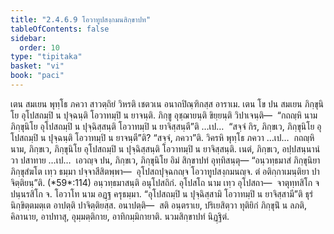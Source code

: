 ```yaml
---
title: "2.4.6.9 โอวาทูปสงฺกมนสิกฺขาปท"
tableOfContents: false
sidebar:
  order: 10
type: "tipitaka"
basket: "vi"
book: "paci"
---
```



<DynamicBreadcrumb />

<Division number="1058" book="paci">

<Paragraph number="3167" book="paci">
เตน สมเยน พุทฺโธ ภควา สาวตฺถิยํ วิหรติ เชตวเน อนาถปิณฺฑิกสฺส อาราเม. เตน โข ปน สมเยน ภิกฺขุนิโย อุโปสถมฺปิ น ปุจฺฉนฺติ โอวาทมฺปิ น ยาจนฺติ. ภิกฺขู อุชฺฌายนฺติ ขิยฺยนฺติ วิปาเจนฺติ—  “กถญฺหิ นาม ภิกฺขุนิโย อุโปสถมฺปิ น ปุจฺฉิสฺสนฺติ โอวาทมฺปิ น ยาจิสฺสนฺตี”ติ …เป…  “สจฺจํ กิร, ภิกฺขเว, ภิกฺขุนิโย อุโปสถมฺปิ น ปุจฺฉนฺติ โอวาทมฺปิ น ยาจนฺตี”ติ? “สจฺจํ, ภควา”ติ. วิครหิ พุทฺโธ ภควา …เป…  กถญฺหิ นาม, ภิกฺขเว, ภิกฺขุนิโย อุโปสถมฺปิ น ปุจฺฉิสฺสนฺติ โอวาทมฺปิ น ยาจิสฺสนฺติ. เนตํ, ภิกฺขเว, อปฺปสนฺนานํ วา ปสาทาย …เป…  เอวญฺจ ปน, ภิกฺขเว, ภิกฺขุนิโย อิมํ สิกฺขาปทํ อุทฺทิสนฺตุ—
</Paragraph>

</Division>
<Division number="1059" book="paci">

<Paragraph number="3168" book="paci">
<Emphasis>“อนฺวทฺธมาสํ ภิกฺขุนิยา ภิกฺขุสํฆโต เทฺว ธมฺมา ปจฺจาสีสิตพฺพา—  อุโปสถปุจฺฉกญฺจ โอวาทูปสงฺกมนญฺจ. ตํ อติกฺกาเมนฺติยา ปาจิตฺติยนฺ”</Emphasis>ติ. (*59*:<Emphasis>114</Emphasis>)
</Paragraph>

</Division>
<Division number="1060" book="paci">

<Paragraph number="3169" book="paci">
<Emphasis>อนฺวทฺธมาสนฺ</Emphasis>ติ อนุโปสถิกํ. <Emphasis>อุโปสโถ</Emphasis> นาม เทฺว อุโปสถา—  จาตุทฺทสิโก จ ปนฺนรสิโก จ.
</Paragraph>

<Paragraph number="3170" book="paci">
<Emphasis>โอวาโท</Emphasis> นาม อฏฺฐ ครุธมฺมา. “อุโปสถมฺปิ น ปุจฺฉิสฺสามิ โอวาทมฺปิ น ยาจิสฺสามี”ติ ธุรํ นิกฺขิตฺตมตฺเต อาปตฺติ ปาจิตฺติยสฺส.
</Paragraph>

</Division>
<Division number="1061" book="paci">

<Paragraph number="3171" book="paci">
อนาปตฺติ—  สติ อนฺตราเย, ปริเยสิตฺวา ทุติยิกํ ภิกฺขุนิํ น ลภติ, คิลานาย, อาปทาสุ, อุมฺมตฺติกาย, อาทิกมฺมิกายาติ.

</Paragraph>
</Division>

<Paragraph number="3172" type="center" book="paci">
นวมสิกฺขาปทํ นิฏฺฐิตํ.
</Paragraph>